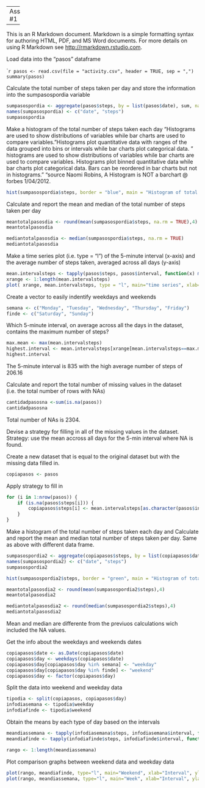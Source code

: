 ----
Assignment #1

----
This is an R Markdown document. Markdown is a simple formatting syntax for authoring HTML, PDF, and MS Word documents. For more details on using R Markdown see <http://rmarkdown.rstudio.com>.



Load data into the "pasos" dataframe

````r
pasos <- read.csv(file = "activity.csv", header = TRUE, sep = ",")
summary(pasos)
```


Calculate the total number of steps taken per day and store the information into the sumpasospordia variable

```r
sumpasospordia <- aggregate(pasos$steps, by = list(pasos$date), sum, na.rm = TRUE)
names(sumpasospordia) <- c("date", "steps")
sumpasospordia
```


Make a histogram of the total number of steps taken each day
"Histograms are used to show distributions of variables while bar charts are used to compare variables.
"Histograms plot quantitative data with ranges of the data grouped into bins or intervals while bar charts plot categorical data. "
 histograms are used to show distributions of variables while bar charts are used to compare variables. Histograms plot binned quantitative data while bar charts plot categorical data. Bars can be reordered in bar charts but not in histograms."
"source Naomi Robins, A Histogram is NOT a barchart @ forbes 1/04/2012.

```r
hist(sumpasospordia$steps, border = "blue", main = "Histogram of total steps per day", xlab="Steps")
```


Calculate and report the mean and median of the total number of steps taken per day

```r
meantotalpasosdia <- round(mean(sumpasospordia$steps, na.rm = TRUE),4)
meantotalpasosdia

mediantotalpasosdia <- median(sumpasospordia$steps, na.rm = TRUE)
mediantotalpasosdia
```


Make a time series plot (i.e. type = "l") of the 5-minute interval (x-axis) and the average number of steps taken, averaged across all days (y-axis)

```r
mean.intervalsteps <- tapply(pasos$steps, pasos$interval, function(x) mean(x, na.rm=T))
xrange <- 1:length(mean.intervalsteps)
plot( xrange, mean.intervalsteps, type = "l", main="time series", xlab="5 minute interval", ylab="Average Number of steps")


```
Create a vector to easily indentify weekdays and weekends

```r
semana <- c("Monday", "Tuesday", "Wednesday", "Thursday", "Friday")
finde <- c("Saturday", "Sunday")
```


Which 5-minute interval, on average across all the days in the dataset, contains the maximum number of steps?

```r
max.mean <- max(mean.intervalsteps)
highest.interval <- mean.intervalsteps[xrange[mean.intervalsteps==max.mean]]
highest.interval
```

The 5-minute interval is 835 with the high average number of steps of 206.16


Calculate and report the total number of missing values in the dataset (i.e. the total number of rows with NAs)

```r
cantidadpasosna <-sum(is.na(pasos))
cantidadpasosna
```

Total number of NAs  is 2304.

Devise a strategy for filling in all of the missing values in the dataset. 
Strategy: use the mean accross all days for the 5-min interval where NA is found.

Create a new dataset that is equal to the original dataset but with the missing data filled in.

```r
copiapasos <- pasos
```


Apply strategy to fill in

```r
for (i in 1:nrow(pasos)) {
    if (is.na(pasos$steps[i])) {
        copiapasos$steps[i] <- mean.intervalsteps[as.character(pasos$interval[i])]
    }
}
```


Make a histogram of the total number of steps taken each day and Calculate and report the mean and median total number of steps taken per day. Same as above with different data frame. 

```r
sumpasospordia2 <- aggregate(copiapasos$steps, by = list(copiapasos$date), sum)
names(sumpasospordia2) <- c("date", "steps")
sumpasospordia2
```


```r
hist(sumpasospordia2$steps, border = "green", main = "Histogram of total steps per day", xlab="Steps")
```


```r
meantotalpasosdia2 <- round(mean(sumpasospordia2$steps),4)
meantotalpasosdia2

mediantotalpasosdia2 <- round(median(sumpasospordia2$steps),4)
mediantotalpasosdia2
```

Mean and median are differente from the previuos calculations wich included the NA values.


Get the info about the weekdays and weekends dates    

```r
copiapasos$date <- as.Date(copiapasos$date)
copiapasos$day <- weekdays(copiapasos$date)
copiapasos$day[copiapasos$day %in% semana] <- "weekday"
copiapasos$day[copiapasos$day %in% finde] <- "weekend"
copiapasos$day <- factor(copiapasos$day)
```


Split the data into weekend and weekday data

```r
tipodia <- split(copiapasos, copiapasos$day)
infodiasemana <- tipodia$weekday
infodiafinde <- tipodia$weekend
```


Obtain the means by each type of day based on the intervals

```r
meandiassemana <- tapply(infodiasemana$steps, infodiasemana$interval, function(x) mean(x, rm.na=TRUE))
meandiafinde <- tapply(infodiafinde$steps, infodiafinde$interval, function(x) mean(x, rm.na=TRUE))

rango <- 1:length(meandiassemana)
```


Plot comparison graphs between weekend data and weekday data

```r
plot(rango, meandiafinde, type="l", main="Weekend", xlab="Interval", ylab="Number of steps", xaxt="n")
plot(rango, meandiassemana, type="l", main="Week", xlab="Interval", ylab="Number of steps")
```
